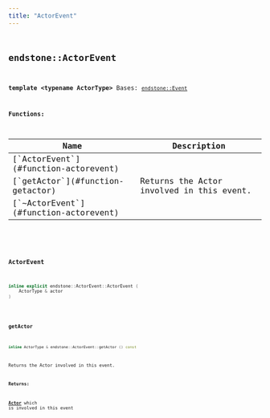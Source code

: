 ```yaml
---
title: "ActorEvent"
---
```


## <code className="doc-symbol doc-symbol-class"/> endstone::ActorEvent

**template &lt;typename ActorType&gt;**
Bases: [`endstone::Event`](classendstone_1_1_event.md)
















**Functions:**

<table>
<thead>
   <tr>
      <th>Name</th>
      <th>Description</th>
   </tr>
</thead>
<tbody>
<tr key="classendstone_1_1_actor_event_1a07f53f59692095b4a31a6e3d95128015">
    <td>[`ActorEvent`](#function-actorevent)</td>
    <td></td>
</tr>
<tr key="classendstone_1_1_actor_event_1a49c459c96e831dbab2333ec2187ea552">
    <td>[`getActor`](#function-getactor)</td>
    <td>Returns the Actor involved in this event.</td>
</tr>
<tr key="classendstone_1_1_actor_event_1a9fff5524effc04e99bb28d49a9b37b6f">
    <td>[`~ActorEvent`](#function-actorevent)</td>
    <td></td>
</tr>
</tbody>
</table>

### <code className="doc-symbol doc-symbol-function"/> ActorEvent

```cpp
inline explicit endstone::ActorEvent::ActorEvent (
    ActorType & actor
) 
```


### <code className="doc-symbol doc-symbol-function"/> getActor

```cpp
inline ActorType & endstone::ActorEvent::getActor () const
```

Returns the Actor involved in this event.



**Returns:**

[**Actor**](classendstone_1_1_actor.md) which is involved in this event 





        
